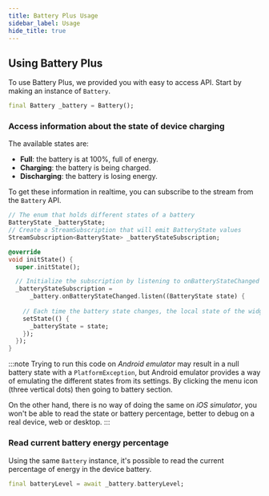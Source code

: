```yaml
---
title: Battery Plus Usage
sidebar_label: Usage
hide_title: true
---
```


## Using Battery Plus

To use Battery Plus, we provided you with easy to access API. Start by making an instance of `Battery`.

```dart
final Battery _battery = Battery();
```

### Access information about the state of device charging

The available states are:
- **Full**: the battery is at 100%, full of energy.
- **Charging**: the battery is being charged.
- **Discharging**: the battery is losing energy.

To get these information in realtime, you can subscribe to the stream from the `Battery` API.

```dart
// The enum that holds different states of a battery
BatteryState _batteryState;
// Create a StreamSubscription that will emit BatteryState values
StreamSubscription<BatteryState> _batteryStateSubscription;

@override
void initState() {
  super.initState();

  // Initialize the subscription by listening to onBatteryStateChanged Stream
  _batteryStateSubscription =
      _battery.onBatteryStateChanged.listen((BatteryState state) {
    
    // Each time the battery state changes, the local state of the widget is updated
    setState(() {
      _batteryState = state;
    });
  });
}
```

:::note
Trying to run this code on *Android emulator* may result in a null battery state with a `PlatformException`, but Android emulator provides a way of emulating the different states from its settings. By clicking the menu icon (three vertical dots) then going to battery section.

On the other hand, there is no way of doing the same on *iOS simulator*, you won't be able to read the state or battery percentage, better to debug on a real device, web or desktop.
:::

### Read current battery energy percentage

Using the same `Battery` instance, it's possible to read the current percentage of energy in the device battery.

```dart
final batteryLevel = await _battery.batteryLevel;
```